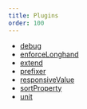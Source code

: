 ```yaml
---
title: Plugins
order: 100
---
```


- [debug](/styling/api/plugins/debug)
- [enforceLonghand](/styling/api/plugins/enforceLonghand)
- [extend](/styling/api/plugins/extend)
- [prefixer](/styling/api/plugins/prefixer)
- [responsiveValue](/styling/api/plugins/responsiveValue)
- [sortProperty](/styling/api/plugins/sortProperty)
- [unit](/styling/api/plugins/unit)
